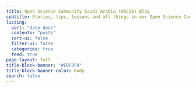 ```yaml
---
title: Open Science Community Saudi Arabia (OSCSA) Blog
subtitle: Stories, tips, lessons and all things in our Open Science Community!
listing:
  sort: "date desc"
  contents: "posts"
  sort-ui: false
  filter-ui: false
  categories: true
  feed: true
page-layout: full
title-block-banner: "#EDF3F9"
title-block-banner-color: body
search: false
---
```

